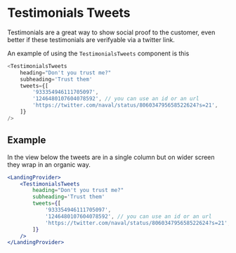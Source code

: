 
# Testimonials Tweets

Testimonials are a great way to show social proof to the customer, even better if these testimonials are verifyable via a twitter link.

An example of using the `TestimonialsTweets` component is this

```js
<TestimonialsTweets
    heading="Don't you trust me?"
    subheading='Trust them'
    tweets={[
        '933354946111705097',
        '1246480107604078592', // you can use an id or an url
        'https://twitter.com/naval/status/806034795658522624?s=21',
    ]}
/>
```

## Example

In the view below the tweets are in a single column but on wider screen they wrap in an organic way.

```jsx
<LandingProvider>
    <TestimonialsTweets
        heading="Don't you trust me?"
        subheading='Trust them'
        tweets={[
            '933354946111705097',
            '1246480107604078592', // you can use an id or an url
            'https://twitter.com/naval/status/806034795658522624?s=21',
        ]}
    />
</LandingProvider>
```
